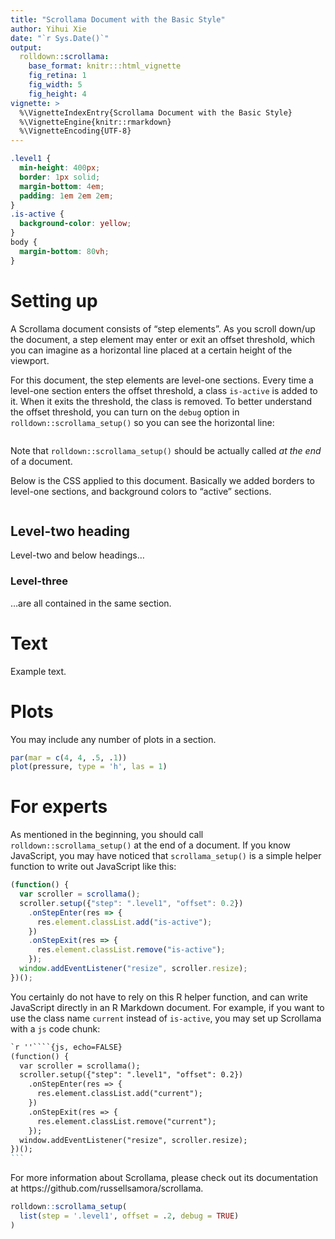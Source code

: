 ```yaml
---
title: "Scrollama Document with the Basic Style"
author: Yihui Xie
date: "`r Sys.Date()`"
output:
  rolldown::scrollama:
    base_format: knitr:::html_vignette
    fig_retina: 1
    fig_width: 5
    fig_height: 4
vignette: >
  %\VignetteIndexEntry{Scrollama Document with the Basic Style}
  %\VignetteEngine{knitr::rmarkdown}
  %\VignetteEncoding{UTF-8}
---
```


```css
.level1 {
  min-height: 400px;
  border: 1px solid;
  margin-bottom: 4em;
  padding: 1em 2em 2em;
}
.is-active {
  background-color: yellow;
}
body {
  margin-bottom: 80vh;
}
```


# Setting up

A Scrollama document consists of "step elements". As you scroll down/up the document, a step element may enter or exit an offset threshold, which you can imagine as a horizontal line placed at a certain height of the viewport.

For this document, the step elements are level-one sections. Every time a level-one section enters the offset threshold, a class `is-active` is added to it. When it exits the threshold, the class is removed. To better understand the offset threshold, you can turn on the `debug` option in `rolldown::scrollama_setup()` so you can see the horizontal line:

```r
```

Note that `rolldown::scrollama_setup()` should be actually called _at the end_ of a document.

Below is the CSS applied to this document. Basically we added borders to level-one sections, and background colors to "active" sections.

```css
```

## Level-two heading

Level-two and below headings...

### Level-three

...are all contained in the same section.


# Text

Example text.


# Plots

You may include any number of plots in a section.

```r
par(mar = c(4, 4, .5, .1))
plot(pressure, type = 'h', las = 1)
```

# For experts

As mentioned in the beginning, you should call `rolldown::scrollama_setup()` at the end of a document. If you know JavaScript, you may have noticed that `scrollama_setup()` is a simple helper function to write out JavaScript like this:

```js
(function() {
  var scroller = scrollama();
  scroller.setup({"step": ".level1", "offset": 0.2})
    .onStepEnter(res => {
      res.element.classList.add("is-active");
    })
    .onStepExit(res => {
      res.element.classList.remove("is-active");
    });
  window.addEventListener("resize", scroller.resize);
})();
```

You certainly do not have to rely on this R helper function, and can write JavaScript directly in an R Markdown document. For example, if you want to use the class name `current` instead of `is-active`, you may set up Scrollama with a `js` code chunk:

````md
`r ''````{js, echo=FALSE}
(function() {
  var scroller = scrollama();
  scroller.setup({"step": ".level1", "offset": 0.2})
    .onStepEnter(res => {
      res.element.classList.add("current");
    })
    .onStepExit(res => {
      res.element.classList.remove("current");
    });
  window.addEventListener("resize", scroller.resize);
})();
```
````

For more information about Scrollama, please check out its documentation at https://github.com/russellsamora/scrollama.

```r
rolldown::scrollama_setup(
  list(step = '.level1', offset = .2, debug = TRUE)
)
```
